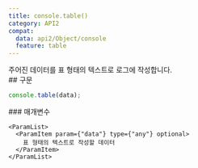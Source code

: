 ```yaml
---
title: console.table()
category: API2
compat:
  data: api2/Object/console
  feature: table
---
```


<Section>
  주어진 데이터를 표 형태의 텍스트로 로그에 작성합니다.
</Section>
<Section>
  ## 구문

  ~~~js
  console.table(data);
  ~~~

  <Section>
    ### 매개변수

    <ParamList>
      <ParamItem param={"data"} type={"any"} optional>
        표 형태의 텍스트로 작성할 데이터
      </ParamItem>
    </ParamList>
  </Section>
</Section>